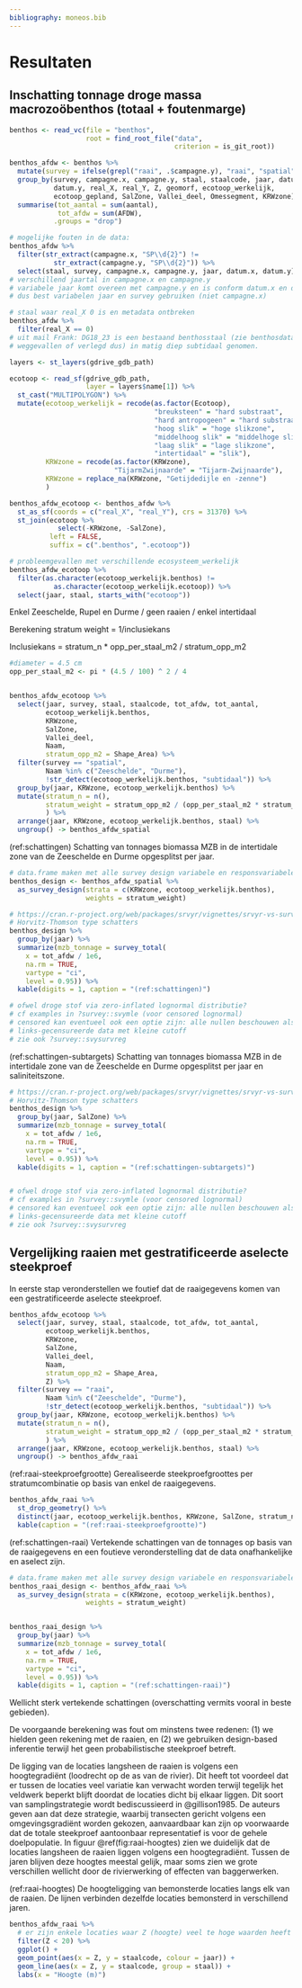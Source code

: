 ```yaml
---
bibliography: moneos.bib
---
```


# Resultaten

## Inschatting tonnage droge massa macrozoöbenthos (totaal + foutenmarge)

```r
benthos <- read_vc(file = "benthos",
                   root = find_root_file("data",
                                         criterion = is_git_root))

benthos_afdw <- benthos %>%
  mutate(survey = ifelse(grepl("raai", .$campagne.y), "raai", "spatial")) %>%
  group_by(survey, campagne.x, campagne.y, staal, staalcode, jaar, datum.x,
           datum.y, real_X, real_Y, Z, geomorf, ecotoop_werkelijk,
           ecotoop_gepland, SalZone, Vallei_deel, Omessegment, KRWzone) %>%
  summarise(tot_aantal = sum(aantal),
            tot_afdw = sum(AFDW),
           .groups = "drop")
```

```r
# mogelijke fouten in de data:
benthos_afdw %>%
  filter(str_extract(campagne.x, "SP\\d{2}") !=
           str_extract(campagne.y, "SP\\d{2}")) %>%
  select(staal, survey, campagne.x, campagne.y, jaar, datum.x, datum.y)
# verschillend jaartal in campagne.x en campagne.y
# variabele jaar komt overeen met campagne.y en is conform datum.x en datum.y
# dus best variabelen jaar en survey gebruiken (niet campagne.x)

# staal waar real_X 0 is en metadata ontbreken
benthos_afdw %>%
  filter(real_X == 0)
# uit mail Frank: DG18_23 is een bestaand benthosstaal (zie benthosdata -niet
# weggevallen of verlegd dus) in matig diep subtidaal genomen.
```

```r
layers <- st_layers(gdrive_gdb_path)

ecotoop <- read_sf(gdrive_gdb_path,
                   layer = layers$name[1]) %>%
  st_cast("MULTIPOLYGON") %>%
  mutate(ecotoop_werkelijk = recode(as.factor(Ecotoop),
                                    "breuksteen" = "hard substraat",
                                    "hard antropogeen" = "hard substraat",
                                    "hoog slik" = "hoge slikzone",
                                    "middelhoog slik" = "middelhoge slikzone",
                                    "laag slik" = "lage slikzone",
                                    "intertidaal" = "slik"),
         KRWzone = recode(as.factor(KRWzone),
                          "TijarmZwijnaarde" = "Tijarm-Zwijnaarde"),
         KRWzone = replace_na(KRWzone, "Getijdedijle en -zenne")
         )
```

```r
benthos_afdw_ecotoop <- benthos_afdw %>%
  st_as_sf(coords = c("real_X", "real_Y"), crs = 31370) %>%
  st_join(ecotoop %>%
            select(-KRWzone, -SalZone),
          left = FALSE,
          suffix = c(".benthos", ".ecotoop"))
```

```r
# probleemgevallen met verschillende ecosysteem_werkelijk
benthos_afdw_ecotoop %>%
  filter(as.character(ecotoop_werkelijk.benthos) !=
           as.character(ecotoop_werkelijk.ecotoop)) %>%
  select(jaar, staal, starts_with("ecotoop"))
```

Enkel Zeeschelde, Rupel en Durme / geen raaien / enkel intertidaal

Berekening stratum weight = 1/inclusiekans

Inclusiekans = stratum_n \* opp_per_staal_m2 / stratum_opp_m2

```r
#diameter = 4.5 cm
opp_per_staal_m2 <- pi * (4.5 / 100) ^ 2 / 4


benthos_afdw_ecotoop %>%
  select(jaar, survey, staal, staalcode, tot_afdw, tot_aantal,
         ecotoop_werkelijk.benthos,
         KRWzone,
         SalZone,
         Vallei_deel,
         Naam,
         stratum_opp_m2 = Shape_Area) %>%
  filter(survey == "spatial",
         Naam %in% c("Zeeschelde", "Durme"),
         !str_detect(ecotoop_werkelijk.benthos, "subtidaal")) %>%
  group_by(jaar, KRWzone, ecotoop_werkelijk.benthos) %>%
  mutate(stratum_n = n(),
         stratum_weight = stratum_opp_m2 / (opp_per_staal_m2 * stratum_n)
         ) %>%
  arrange(jaar, KRWzone, ecotoop_werkelijk.benthos, staal) %>%
  ungroup() -> benthos_afdw_spatial
```

(ref:schattingen) Schatting van tonnages biomassa MZB in de intertidale zone van de Zeeschelde en Durme opgesplitst per jaar.

```r
# data.frame maken met alle survey design variabele en responsvariabelen
benthos_design <- benthos_afdw_spatial %>%
  as_survey_design(strata = c(KRWzone, ecotoop_werkelijk.benthos),
                   weights = stratum_weight)

# https://cran.r-project.org/web/packages/srvyr/vignettes/srvyr-vs-survey.html
# Horvitz-Thomson type schatters
benthos_design %>%
  group_by(jaar) %>%
  summarize(mzb_tonnage = survey_total(
    x = tot_afdw / 1e6,
    na.rm = TRUE,
    vartype = "ci",
    level = 0.95)) %>%
  kable(digits = 1, caption = "(ref:schattingen)")

# ofwel droge stof via zero-inflated lognormal distributie?
# cf examples in ?survey::svymle (voor censored lognormal)
# censored kan eventueel ook een optie zijn: alle nullen beschouwen als
# links-gecensureerde data met kleine cutoff
# zie ook ?survey::svysurvreg
```

(ref:schattingen-subtargets) Schatting van tonnages biomassa MZB in de intertidale zone van de Zeeschelde en Durme opgesplitst per jaar en saliniteitszone.

```r
# https://cran.r-project.org/web/packages/srvyr/vignettes/srvyr-vs-survey.html
# Horvitz-Thomson type schatters
benthos_design %>%
  group_by(jaar, SalZone) %>%
  summarize(mzb_tonnage = survey_total(
    x = tot_afdw / 1e6,
    na.rm = TRUE,
    vartype = "ci",
    level = 0.95)) %>%
  kable(digits = 1, caption = "(ref:schattingen-subtargets)")


# ofwel droge stof via zero-inflated lognormal distributie?
# cf examples in ?survey::svymle (voor censored lognormal)
# censored kan eventueel ook een optie zijn: alle nullen beschouwen als
# links-gecensureerde data met kleine cutoff
# zie ook ?survey::svysurvreg
```

## Vergelijking raaien met gestratificeerde aselecte steekproef

In eerste stap veronderstellen we foutief dat de raaigegevens komen van een gestratificeerde aselecte steekproef.

```r
benthos_afdw_ecotoop %>%
  select(jaar, survey, staal, staalcode, tot_afdw, tot_aantal,
         ecotoop_werkelijk.benthos,
         KRWzone,
         SalZone,
         Vallei_deel,
         Naam,
         stratum_opp_m2 = Shape_Area,
         Z) %>%
  filter(survey == "raai",
         Naam %in% c("Zeeschelde", "Durme"),
         !str_detect(ecotoop_werkelijk.benthos, "subtidaal")) %>%
  group_by(jaar, KRWzone, ecotoop_werkelijk.benthos) %>%
  mutate(stratum_n = n(),
         stratum_weight = stratum_opp_m2 / (opp_per_staal_m2 * stratum_n)
         ) %>%
  arrange(jaar, KRWzone, ecotoop_werkelijk.benthos, staal) %>%
  ungroup() -> benthos_afdw_raai
```

(ref:raai-steekproefgrootte) Gerealiseerde steekproefgroottes per stratumcombinatie op basis van enkel de raaigegevens.

```r
benthos_afdw_raai %>%
  st_drop_geometry() %>%
  distinct(jaar, ecotoop_werkelijk.benthos, KRWzone, SalZone, stratum_n) %>%
  kable(caption = "(ref:raai-steekproefgrootte)")
```

(ref:schattingen-raai) Vertekende schattingen van de tonnages op basis van de raaigegevens en een foutieve veronderstelling dat de data onafhankelijke en aselect zijn.

```r
# data.frame maken met alle survey design variabele en responsvariabelen
benthos_raai_design <- benthos_afdw_raai %>%
  as_survey_design(strata = c(KRWzone, ecotoop_werkelijk.benthos),
                   weights = stratum_weight)


benthos_raai_design %>%
  group_by(jaar) %>%
  summarize(mzb_tonnage = survey_total(
    x = tot_afdw / 1e6,
    na.rm = TRUE,
    vartype = "ci",
    level = 0.95)) %>%
  kable(digits = 1, caption = "(ref:schattingen-raai)")
```

Wellicht sterk vertekende schattingen (overschatting vermits vooral in beste gebieden).

De voorgaande berekening was fout om minstens twee redenen: (1) we hielden geen rekening met de raaien, en (2) we gebruiken design-based inferentie terwijl het geen probabilistische steekproef betreft.

De ligging van de locaties langsheen de raaien is volgens een hoogtegradiënt (loodrecht op de as van de rivier).
Dit heeft tot voordeel dat er tussen de locaties veel variatie kan verwacht worden terwijl tegelijk het veldwerk beperkt blijft doordat de locaties dicht bij elkaar liggen.
Dit soort van samplingstrategie wordt bediscussieerd in @gillison1985.
De auteurs geven aan dat deze strategie, waarbij transecten gericht volgens een omgevingsgradiënt worden gekozen, aanvaardbaar kan zijn op voorwaarde dat de totale steekproef aantoonbaar representatief is voor de gehele doelpopulatie.
In figuur \@ref(fig:raai-hoogtes) zien we duidelijk dat de locaties langsheen de raaien liggen volgens een hoogtegradiënt.
Tussen de jaren blijven deze hoogtes meestal gelijk, maar soms zien we grote verschillen wellicht door de rivierwerking of effecten van baggerwerken.

(ref:raai-hoogtes) De hoogteligging van bemonsterde locaties langs elk van de raaien. De lijnen verbinden dezelfde locaties bemonsterd in verschillend jaren.

```r
benthos_afdw_raai %>%
  # er zijn enkele locaties waar Z (hoogte) veel te hoge waarden heeft
  filter(Z < 20) %>%
  ggplot() + 
  geom_point(aes(x = Z, y = staalcode, colour = jaar)) + 
  geom_line(aes(x = Z, y = staalcode, group = staal)) +
  labs(x = "Hoogte (m)")
```
